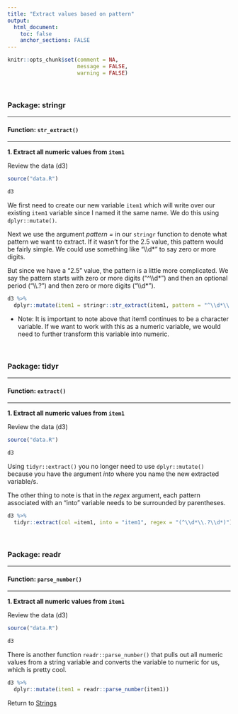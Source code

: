```yaml
---
title: "Extract values based on pattern"
output: 
  html_document:
    toc: false
    anchor_sections: FALSE
---
```


```r
knitr::opts_chunk$set(comment = NA,
                      message = FALSE,
                      warning = FALSE)
```

<br>

### Package: stringr

---

#### Function: `str_extract()`

---

**1\. Extract all numeric values from `item1`**

Review the data (d3)

```r

source("data.R")

d3

```

We first need to create our new variable `item1` which will write over our existing `item1` variable since I named it the same name. We do this using `dplyr::mutate()`.

Next we use the argument *pattern =* in our `stringr` function to denote what pattern we want to extract. If it wasn't for the 2.5 value, this pattern would be fairly simple. We could use something like "\\\\d\*" to say zero or more digits.

But since we have a "2.5" value, the pattern is a little more complicated. We say the pattern starts with zero or more digits ("^\\\\d\*") and then an optional period ("\\\\.?") and then zero or more digits ("\\\\d\*").


```r

d3 %>%
  dplyr::mutate(item1 = stringr::str_extract(item1, pattern = "^\\d*\\.?\\d*"))

```

* Note: It is important to note above that item1 continues to be a character variable. If we want to work with this as a numeric variable, we would need to further transform this variable into numeric.

<br>

### Package: tidyr

---

#### Function: `extract()`

---

**1\. Extract all numeric values from `item1`**

Review the data (d3)

```r

source("data.R")

d3

```

Using `tidyr::extract()` you no longer need to use `dplyr::mutate()` because you have the argument *into* where you name the new extracted variable/s.

The other thing to note is that in the *regex* argument, each pattern associated with an "into" variable needs to be surrounded by parentheses.

```r

d3 %>%
  tidyr::extract(col =item1, into = "item1", regex = "(^\\d*\\.?\\d*)")

```



<br>

### Package: readr

---

#### Function: `parse_number()`

---

**1\. Extract all numeric values from `item1`**

Review the data (d3)

```r

source("data.R")

d3

```

There is another function `readr::parse_number()` that pulls out all numeric values from a string variable and converts the variable to numeric for us, which is pretty cool.


```r

d3 %>%
  dplyr::mutate(item1 = readr::parse_number(item1))

```



Return to [Strings](https://github.com/Cghlewis/data-wrangling-functions/wiki/Strings)
